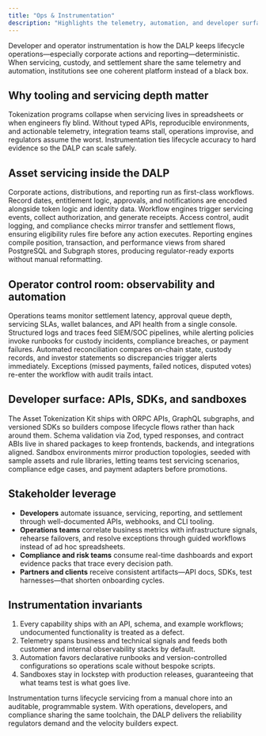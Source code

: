 ```yaml
---
title: "Ops & Instrumentation"
description: "Highlights the telemetry, automation, and developer surfaces that keep lifecycle servicing observable and programmable."
---
```


Developer and operator instrumentation is how the DALP keeps lifecycle operations—especially corporate actions and reporting—deterministic. When servicing, custody, and settlement share the same telemetry and automation, institutions see one coherent platform instead of a black box.

## Why tooling and servicing depth matter

Tokenization programs collapse when servicing lives in spreadsheets or when engineers fly blind. Without typed APIs, reproducible environments, and actionable telemetry, integration teams stall, operations improvise, and regulators assume the worst. Instrumentation ties lifecycle accuracy to hard evidence so the DALP can scale safely.

## Asset servicing inside the DALP

Corporate actions, distributions, and reporting run as first-class workflows. Record dates, entitlement logic, approvals, and notifications are encoded alongside token logic and identity data. Workflow engines trigger servicing events, collect authorization, and generate receipts. Access control, audit logging, and compliance checks mirror transfer and settlement flows, ensuring eligibility rules fire before any action executes. Reporting engines compile position, transaction, and performance views from shared PostgreSQL and Subgraph stores, producing regulator-ready exports without manual reformatting.

## Operator control room: observability and automation

Operations teams monitor settlement latency, approval queue depth, servicing SLAs, wallet balances, and API health from a single console. Structured logs and traces feed SIEM/SOC pipelines, while alerting policies invoke runbooks for custody incidents, compliance breaches, or payment failures. Automated reconciliation compares on-chain state, custody records, and investor statements so discrepancies trigger alerts immediately. Exceptions (missed payments, failed notices, disputed votes) re-enter the workflow with audit trails intact.

## Developer surface: APIs, SDKs, and sandboxes

The Asset Tokenization Kit ships with ORPC APIs, GraphQL subgraphs, and versioned SDKs so builders compose lifecycle flows rather than hack around them. Schema validation via Zod, typed responses, and contract ABIs live in shared packages to keep frontends, backends, and integrations aligned. Sandbox environments mirror production topologies, seeded with sample assets and rule libraries, letting teams test servicing scenarios, compliance edge cases, and payment adapters before promotions.

## Stakeholder leverage

- **Developers** automate issuance, servicing, reporting, and settlement through well-documented APIs, webhooks, and CLI tooling.
- **Operations teams** correlate business metrics with infrastructure signals, rehearse failovers, and resolve exceptions through guided workflows instead of ad hoc spreadsheets.
- **Compliance and risk teams** consume real-time dashboards and export evidence packs that trace every decision path.
- **Partners and clients** receive consistent artifacts—API docs, SDKs, test harnesses—that shorten onboarding cycles.

## Instrumentation invariants

1. Every capability ships with an API, schema, and example workflows; undocumented functionality is treated as a defect.
2. Telemetry spans business and technical signals and feeds both customer and internal observability stacks by default.
3. Automation favors declarative runbooks and version-controlled configurations so operations scale without bespoke scripts.
4. Sandboxes stay in lockstep with production releases, guaranteeing that what teams test is what goes live.

Instrumentation turns lifecycle servicing from a manual chore into an auditable, programmable system. With operations, developers, and compliance sharing the same toolchain, the DALP delivers the reliability regulators demand and the velocity builders expect.
